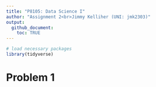 ```yaml
---
title: "P8105: Data Science I"
author: "Assignment 2<br>Jimmy Kelliher (UNI: jmk2303)"
output:
  github_document:
    toc: TRUE
---
```


<!------------------------------------------------------------------------------------------
Preamble
------------------------------------------------------------------------------------------->

```r
# load necessary packages
library(tidyverse)
```

<!------------------------------------------------------------------------------------------
Problem 1
------------------------------------------------------------------------------------------->

# Problem 1